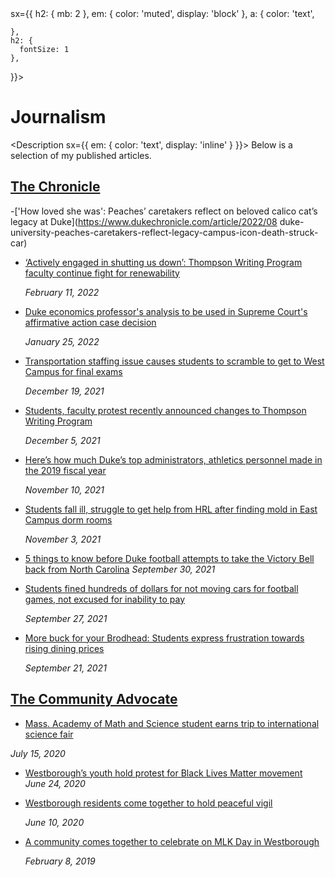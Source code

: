 
<Meta title='Journalism' />
<Container
  
  sx={{
    h2: { mb: 2 },
    em: { color: 'muted', display: 'block' },
    a: {
      color: 'text',
      
    },
    h2: {
      fontSize: 1
    },
  
    
  }}>

# Journalism

<Description sx={{ em: { color: 'text', display: 'inline' } }}>
  Below is a selection of my published articles.
</Description>

## [The Chronicle](https://dukechronicle.com/staff/adway-s-wadekar)

-['How loved she was': Peaches’ caretakers reflect on beloved calico cat’s legacy at Duke](https://www.dukechronicle.com/article/2022/08 duke-university-peaches-caretakers-reflect-legacy-campus-icon-death-struck-car)

- [‘Actively engaged in shutting us down’: Thompson Writing Program faculty continue fight for renewability](https://www.dukechronicle.com/article/2022/02/thompson-writing-program-duke-university-union-busting-labor-contracts-101-protest-faculty)

  _February 11, 2022_

- [Duke economics professor's analysis to be used in Supreme Court's affirmative action case decision](https://www.dukechronicle.com/article/2022/01/harvard-unc-affirmative-action-case-race-admissions-peter-arcidiacano-david-card-expert-witness-duke-university)

  _January 25, 2022_

- [Transportation staffing issue causes students to scramble to get to West Campus for final exams](https://www.dukechronicle.com/article/2021/12/duke-university-c1-bus-schedule-final-exam-schedule-late-policy-staffing-shortage)

  _December 19, 2021_

- [Students, faculty protest recently announced changes to Thompson Writing Program](https://www.dukechronicle.com/article/2021/12/duke-university-thompson-writing-program-faculty-union-protest-hiring)

  _December 5, 2021_

- [Here’s how much Duke’s top administrators, athletics personnel made in the 2019 fiscal year](https://www.dukechronicle.com/article/2021/11/coach-k-salary-duke-university-administrator-salaries-vincent-price-president-executive)

  _November 10, 2021_

- [Students fall ill, struggle to get help from HRL after finding mold in East Campus dorm rooms](https://www.dukechronicle.com/article/2021/11/duke-university-east-campus-dorms-pictures-mold-dirty-clean-maintenance)

  _November 3, 2021_

- [5 things to know before Duke football attempts to take the Victory Bell back from North Carolina](https://www.dukechronicle.com/article/2021/09/duke-football-north-carolina-victory-bell-holmberg-durant-bobo)
  _September 30, 2021_
- [Students fined hundreds of dollars for not moving cars for football games, not excused for inability to pay](https://www.dukechronicle.com/article/2021/09/duke-university-parking-transportation-services-blue-zone-lot-fine-football-games-permit-pass)

  _September 27, 2021_

- [More buck for your Brodhead: Students express frustration towards rising dining prices](https://www.dukechronicle.com/article/2021/09/duke-university-restaurants-wu-brodhead-center-cafeteria-dining-meal-plan-prices-pitchforks-expensive)

  _September 21, 2021_

## [The Community Advocate](https://communityadvocate.com)

- [Mass. Academy of Math and Science student earns trip to international science fair](https://www.communityadvocate.com/2020/07/15/mass-academy-of-math-and-science-student-earns-trip-to-international-science-fair/)

_July 15, 2020_

- [Westborough’s youth hold protest for Black Lives Matter movement](https://www.communityadvocate.com/2020/06/24/westboroughs-youth-hold-protest-for-black-lives-matter-movement/)
  _June 24, 2020_
- [Westborough residents come together to hold peaceful vigil](https://www.communityadvocate.com/2020/06/10/westborough-residents-come-together-to-hold-peaceful-vigil/)

  _June 10, 2020_

- [A community comes together to celebrate on MLK Day in Westborough](https://www.communityadvocate.com/2019/02/08/a-community-comes-together-to-celebrate-on-mlk-day-in-westborough/)

  _February 8, 2019_

</Container>
